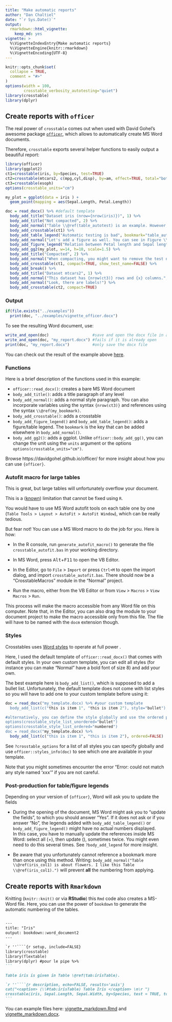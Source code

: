 ```yaml
---
title: "Make automatic reports"
author: "Dan Chaltiel"
date: "`r Sys.Date()`"
output:
  rmarkdown::html_vignette: 
    keep_md: yes
vignette: >
  %\VignetteIndexEntry{Make automatic reports}
  %\VignetteEngine{knitr::rmarkdown}
  %\VignetteEncoding{UTF-8}
---
```


```r
knitr::opts_chunk$set(
  collapse = TRUE,
  comment = "#>"
)
options(width = 100, 
        crosstable_verbosity_autotesting="quiet")
library(crosstable)
library(dplyr)
```

## Create reports with `officer`

The real power of `crosstable` comes out when used with David Gohel's awesome package [`officer` ](https://davidgohel.github.io/officer/), which allows to automatically create MS Word documents. 

Therefore, `crosstable` exports several helper functions to easily output a beautiful report:

```r
library(officer)
library(ggplot2)
ct1=crosstable(iris, by=Species, test=TRUE)
ct2=crosstable(mtcars2, c(mpg,cyl,disp), by=am, effect=TRUE, total="both", showNA="always")
ct3=crosstable(esoph)
options(crosstable_units="cm")

my_plot = ggplot(data = iris ) +
  geom_point(mapping = aes(Sepal.Length, Petal.Length))

doc = read_docx() %>% #default template
  body_add_title("Dataset iris (nrow={nrow(iris)})", 1) %>%
  body_add_title("Not compacted", 2) %>%
  body_add_normal("Table \\@ref(table_autotest) is an example. However, automatic testing is bad and I should feel bad.") %>%
  body_add_crosstable(ct1) %>%
  body_add_table_legend("Automatic testing is bad", bookmark="table_autotest") %>%
  body_add_normal("Let's add a figure as well. You can see in Figure \\@ref(fig_iris) that sepal length is somehow correlated with petal length.") %>%
  body_add_figure_legend("Relation between Petal length and Sepal length", bookmark="fig_iris") %>% 
  body_add_gg2(my_plot, w=14, h=10, scale=1.5) %>% 
  body_add_title("Compacted", 2) %>%
  body_add_normal("When compacting, you might want to remove the test names.") %>%
  body_add_crosstable(ct1, compact=TRUE, show_test_name=FALSE) %>%
  body_add_break() %>%
  body_add_title("Dataset mtcars2", 1) %>%
  body_add_normal("This dataset has {nrow(ct3)} rows and {x} columns.", x=ncol(ct3)) %>%
  body_add_normal("Look, there are labels!") %>%
  body_add_crosstable(ct2, compact=TRUE)
```


### Output

```r
if(file.exists("../examples"))
  print(doc, "../examples/vignette_officer.docx")
```

To see the resulting Word document, use:

```r
write_and_open(doc)                   #save and open the docx file in a temporary file for a quick peek
write_and_open(doc, "my_report.docx") #fails if it is already open
print(doc, "my_report.docx")          #only save the docx file
```

You can check out the result of the example above [here](https://github.com/DanChaltiel/crosstable/raw/master/examples/vignette_officer.docx).

### Functions

Here is a brief description of the functions used in this example:

 + `officer::read_docx()`: creates a bare MS Word document
 + `body_add_title()`: adds a title paragraph of any level
 + `body_add_normal()`: adds a normal style paragraph. You can also incorporate variables using the syntax `{nrow(ct3)}` and references using the syntax `\\@ref(my_bookmark)`.
 + `body_add_crosstable()`: adds a crosstable
 + `body_add_figure_legend()` and `body_add_table_legend()`: adds a figure/table legend. The `bookmark` is the key that can be added elsewhere in `body_add_normal()`.
 + `body_add_gg2()`: adds a ggplot. Unlike `officer::body_add_gg()`, you can change the unit using the `units` argument or the options `options(crosstable_units="cm")`.

Browse https://davidgohel.github.io/officer/ for more insight about how you can use `{officer}`.


### Autofit macro for large tables

This is great, but large tables will unfortunately overflow your document.

This is a ([known](https://ardata-fr.github.io/officeverse/faq.html#update-fields)) limitation that cannot be fixed using `R`.

You would have to use MS Word autofit tools on each table one by one (`Table Tools > Layout > AutoFit > AutoFit Window`), which can be really tedious.

But fear not! You can use a MS Word macro to do the job for you. Here is how:

* In the R console, run `generate_autofit_macro()` to generate the file `crosstable_autofit.bas` in your working directory.

* In MS Word, press <kbd>Alt</kbd>+<kbd>F11</kbd> to open the VB Editor.

* In the Editor, go to `File` > `Import` or press `Ctrl+M` to open the import dialog, and import `crosstable_autofit.bas`. There should now be a "CrosstableMacros" module in the "Normal" project.
* Run the macro, either from the VB Editor or from `View` > `Macros` > `View Macros` > `Run`.
  
This process will make the macro accessible from any Word file on this computer. Note that, in the Editor, you can also drag the module to your document project to make the macro accessible only from this file. The file will have to be named with the `docm` extension though.

### Styles

Crosstables uses [Word styles](https://support.microsoft.com/fr-fr/office/personnaliser-ou-cr%C3%A9er-des-styles-d38d6e47-f6fc-48eb-a607-1eb120dec563) to operate at full power .

Here, I used the default template of `officer::read_docx()` that comes with default styles. In your own custom template, you can edit all styles (for instance you can make "Normal" have a bold font of size 8) and add your own.

The best example here is `body_add_list()`, which is supposed to add a bullet list. Unfortunately, the default template does not come with list styles so you will have to add one to your custom template before using it:

```r
doc = read_docx("my_template.docx) %>% #your custom template
  body_add_list(c("this is item 1", "this is item 2"), style="bullet")

#alternatively, you can define the style globally and use the ordered parameter
options(crosstable_style_list_unordered="bullet")
options(crosstable_style_list_ordered="numbered")
doc = read_docx("my_template.docx) %>%
  body_add_list(c("this is item 1", "this is item 2"), ordered=FALSE)
```

See `?crosstable_options` for a list of all styles you can specify globally and use `officer::styles_info(doc)` to see which one are available in your template.

Note that you might sometimes encounter the error "Error: could not match any style named 'xxx'" if you are not careful.

### Post-production for table/figure legends

Depending on your version of `{officer}`, Word will ask you to update the fields

 + During the opening of the document, MS Word might ask you to "update the fields", to which you should answer "Yes". 
If it does not ask or if you answer "No", the legends added with `body_add_table_legend()` or `body_add_figure_legend()` might have no actual numbers displayed.   
In this case, you have to manually update the references inside MS Word: select all (\kbd{Ctrl}+\kbd{A}), then update (\kbd{F9}), sometimes twice. You might even need to do this several times. See `?body_add_legend` for more insight.

 + Be aware that you unfortunately cannot reference a bookmark more than once using this method. Writing: 
`body_add_normal("Table \\@ref(iris_col1) is about flowers. I like this Table \\@ref(iris_col1).")` will prevent **all** the numbering from applying.




## Create reports with `Rmarkdown`

<!-- Intégration Rmd in Rmd: la coloration syntaxique RStudio est mauvaise mais le code est bon ! -->
<!-- https://stackoverflow.com/questions/53226493/add-markdown-code-chunk-to-r-markdown-document#comment104859956_53226493 -->
Knitting (`knitr::knit()` or via **RStudio**) this `Rmd` code also creates a MS-Word file. Here, you can use the power of `bookdown` to generate the automatic numbering of the tables.

````markdown

---
title: "Iris"
output: bookdown::word_document2
---
    
`r ''````{r setup, include=FALSE}
library(crosstable)
library(flextable)
library(dplyr) #pour le pipe %>% 
```

Table iris is given in Table \@ref(tab:irisTable).

`r ''````{r description, echo=FALSE, results='asis'}
cat("<caption> (\\#tab:irisTable) Table Iris </caption> \n\r ")
crosstable(iris, Sepal.Length, Sepal.Width, by=Species, test = TRUE, total="column") %>% as_flextable
```

````

You can example files here: [vignette_markdown.Rmd](../examples/vignette_markdown.Rmd) and [vignette_markdown.docx](../examples/vignette_markdown.docx).

